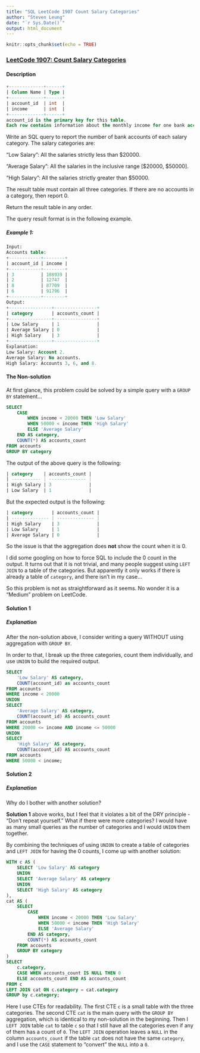 ```yaml
---
title: "SQL LeetCode 1907 Count Salary Categories"
author: "Steven Leung"
date: "`r Sys.Date()`"
output: html_document
---
```


```r
knitr::opts_chunk$set(echo = TRUE)
```

### [LeetCode 1907: Count Salary Categories](https://leetcode.com/problems/count-salary-categories)
#### Description

```sql
+-------------+------+
| Column Name | Type |
+-------------+------+
| account_id  | int  |
| income      | int  |
+-------------+------+
account_id is the primary key for this table.
Each row contains information about the monthly income for one bank account.
```

Write an SQL query to report the number of bank accounts of each salary category. The salary categories are:

"Low Salary": All the salaries strictly less than $20000.

"Average Salary": All the salaries in the inclusive range [$20000, $50000].

"High Salary": All the salaries strictly greater than $50000.

The result table must contain all three categories. If there are no accounts in a category, then report 0.

Return the result table in any order.

The query result format is in the following example.

##### Example 1:

```sql
Input: 
Accounts table:
+------------+--------+
| account_id | income |
+------------+--------+
| 3          | 108939 |
| 2          | 12747  |
| 8          | 87709  |
| 6          | 91796  |
+------------+--------+
Output: 
+----------------+----------------+
| category       | accounts_count |
+----------------+----------------+
| Low Salary     | 1              |
| Average Salary | 0              |
| High Salary    | 3              |
+----------------+----------------+
Explanation: 
Low Salary: Account 2.
Average Salary: No accounts.
High Salary: Accounts 3, 6, and 8.
```

#### The Non-solution

At first glance, this problem could be solved by a simple query with a `GROUP BY` statement...

```sql
SELECT
    CASE
        WHEN income < 20000 THEN 'Low Salary'
        WHEN 50000 < income THEN 'High Salary'
        ELSE 'Average Salary'
    END AS category,
    COUNT(*) AS accounts_count
FROM accounts
GROUP BY category
```

The output of the above query is the following:

```sql
| category    | accounts_count |
| ----------- | -------------- |
| High Salary | 3              |
| Low Salary  | 1              |
```

But the expected output is the following:

```sql
| category       | accounts_count |
| -------------- | -------------- |
| High Salary    | 3              |
| Low Salary     | 1              |
| Average Salary | 0              |
```

So the issue is that the aggregation does **not** show the count when it is 0.

I did some googling on how to force SQL to include the 0 count in the output.  It turns out that it is not trivial, and many people suggest using `LEFT JOIN` to a table of the categories.  But apparently it only works if there is already a table of `category`, and there isn't in my case...

So this problem is not as straightforward as it seems.  No wonder it is a "Medium" problem on LeetCode.

#### Solution 1

##### Explanation

After the non-solution above, I consider writing a query WITHOUT using aggregation with `GROUP BY`.

In order to that, I break up the three categories, count them individually, and use `UNION` to build the required output.

```sql
SELECT 
    'Low Salary' AS category,
    COUNT(account_id) as accounts_count
FROM accounts
WHERE income < 20000
UNION
SELECT
    'Average Salary' AS category,
    COUNT(account_id) AS accounts_count
FROM accounts
WHERE 20000 <= income AND income <= 50000
UNION
SELECT
    'High Salary' AS category,
    COUNT(account_id) AS accounts_count
FROM accounts
WHERE 50000 < income;
```

#### Solution 2

##### Explanation

Why do I bother with another solution?

**Solution 1** above works, but I feel that it violates a bit of the DRY principle - "Don't repeat yourself."  What if there were more categories?  I would have as many small queries as the number of categories and I would `UNION` them together.

By combining the techniques of using `UNION` to create a table of categories and `LEFT JOIN` for having the 0 counts, I come up with another solution:

```sql
WITH c AS (
    SELECT 'Low Salary' AS category
    UNION
    SELECT 'Average Salary' AS category
    UNION
    SELECT 'High Salary' AS category
),
cat AS (
    SELECT
        CASE
            WHEN income < 20000 THEN 'Low Salary'
            WHEN 50000 < income THEN 'High Salary'
            ELSE 'Average Salary'
        END AS category,
        COUNT(*) AS accounts_count
    FROM accounts
    GROUP BY category
)
SELECT
    c.category,
    CASE WHEN accounts_count IS NULL THEN 0
    ELSE accounts_count END AS accounts_count
FROM c
LEFT JOIN cat ON c.category = cat.category
GROUP by c.category;
```

Here I use CTEs for readability.  The first CTE `c` is a small table with the three categories.  The second CTE `cat` is the main query with the `GROUP BY` aggregation, which is identical to my non-solution in the beginning.  Then I `LEFT JOIN` table `cat` to table `c` so that I still have all the categories even if any of them has a count of `0`.  The `LEFT JOIN` operation leaves a `NULL` in the column `accounts_count` if the table `cat` does not have the same `category`, and I use the `CASE` statement to "convert" the `NULL` into a `0`.